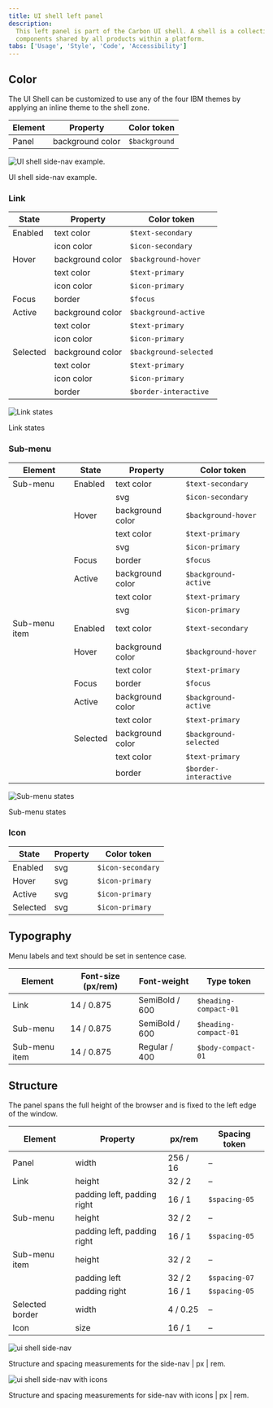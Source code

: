 ```yaml
---
title: UI shell left panel
description:
  This left panel is part of the Carbon UI shell. A shell is a collection of
  components shared by all products within a platform.
tabs: ['Usage', 'Style', 'Code', 'Accessibility']
---
```


## Color

The UI Shell can be customized to use any of the four IBM themes by applying an
inline theme to the shell zone.

| Element | Property         | Color token   |
| ------- | ---------------- | ------------- |
| Panel   | background color | `$background` |

<Row>
<Column colLg={8}>

![UI shell side-nav example.](images/left-nav-style-1.png)

<Caption>UI shell side-nav example.</Caption>

</Column>
</Row>

### Link

| State    | Property         | Color token            |
| -------- | ---------------- | ---------------------- |
| Enabled  | text color       | `$text-secondary`      |
|          | icon color       | `$icon-secondary`      |
| Hover    | background color | `$background-hover`    |
|          | text color       | `$text-primary`        |
|          | icon color       | `$icon-primary`        |
| Focus    | border           | `$focus`               |
| Active   | background color | `$background-active`   |
|          | text color       | `$text-primary`        |
|          | icon color       | `$icon-primary`        |
| Selected | background color | `$background-selected` |
|          | text color       | `$text-primary`        |
|          | icon color       | `$icon-primary`        |
|          | border           | `$border-interactive`  |

![Link states](images/left-nav-style-4.png)

<Caption>Link states</Caption>

### Sub-menu

| Element       | State    | Property         | Color token            |
| ------------- | -------- | ---------------- | ---------------------- |
| Sub-menu      | Enabled  | text color       | `$text-secondary`      |
|               |          | svg              | `$icon-secondary`      |
|               | Hover    | background color | `$background-hover`    |
|               |          | text color       | `$text-primary`        |
|               |          | svg              | `$icon-primary`        |
|               | Focus    | border           | `$focus`               |
|               | Active   | background color | `$background-active`   |
|               |          | text color       | `$text-primary`        |
|               |          | svg              | `$icon-primary`        |
| Sub-menu item | Enabled  | text color       | `$text-secondary`      |
|               | Hover    | background color | `$background-hover`    |
|               |          | text color       | `$text-primary`        |
|               | Focus    | border           | `$focus`               |
|               | Active   | background color | `$background-active`   |
|               |          | text color       | `$text-primary`        |
|               | Selected | background color | `$background-selected` |
|               |          | text color       | `$text-primary`        |
|               |          | border           | `$border-interactive`  |

![Sub-menu states](images/left-nav-style-4.png)

<Caption>Sub-menu states</Caption>

### Icon

| State    | Property | Color token       |
| -------- | -------- | ----------------- |
| Enabled  | svg      | `$icon-secondary` |
| Hover    | svg      | `$icon-primary`   |
| Active   | svg      | `$icon-primary`   |
| Selected | svg      | `$icon-primary`   |

## Typography

Menu labels and text should be set in sentence case.

| Element       | Font-size (px/rem) | Font-weight    | Type token            |
| ------------- | ------------------ | -------------- | --------------------- |
| Link          | 14 / 0.875         | SemiBold / 600 | `$heading-compact-01` |
| Sub-menu      | 14 / 0.875         | SemiBold / 600 | `$heading-compact-01` |
| Sub-menu item | 14 / 0.875         | Regular / 400  | `$body-compact-01`    |

## Structure

The panel spans the full height of the browser and is fixed to the left edge of
the window.

| Element         | Property                    | px/rem   | Spacing token |
| --------------- | --------------------------- | -------- | ------------- |
| Panel           | width                       | 256 / 16 | –             |
| Link            | height                      | 32 / 2   | –             |
|                 | padding left, padding right | 16 / 1   | `$spacing-05` |
| Sub-menu        | height                      | 32 / 2   | –             |
|                 | padding left, padding right | 16 / 1   | `$spacing-05` |
| Sub-menu item   | height                      | 32 / 2   | –             |
|                 | padding left                | 32 / 2   | `$spacing-07` |
|                 | padding right               | 16 / 1   | `$spacing-05` |
| Selected border | width                       | 4 / 0.25 | –             |
| Icon            | size                        | 16 / 1   | –             |

![ui shell side-nav](images/left-nav-style-2.png)

<Caption fullwidth>
  Structure and spacing measurements for the side-nav | px | rem.
</Caption>

![ui shell side-nav with icons](images/left-nav-style-3.png)

<Caption fullwidth>
  Structure and spacing measurements for side-nav with icons | px | rem.
</Caption>
